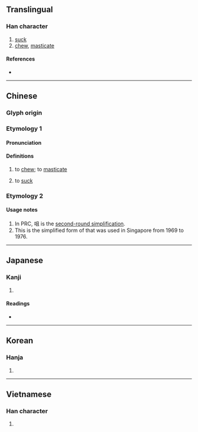{{character info/new}}
{{also|嘴}}
==Translingual==

===Han character===
{{Han char|rn=30|rad=口|as=05|sn=8|four=67010|canj=RBM|ids=⿰口且}}

# [[suck]]
# [[chew]], [[masticate]]

====References====
* {{Han ref|kx=0184.030|dkj=03476|dj=0403.030|hdz=10599.170|uh=5480|ud=21632|bh=A943|bd=43331}}

----

==Chinese==
{{zh-forms|alt=𫪐-Sichuan,啹-Sichuan}}

===Glyph origin===
{{Han etym}}

===Etymology 1===

====Pronunciation====
{{zh-pron
|m=jǔ
|m-s=ju2
|c=zeoi2
|h=pfs=
|md=
|mn=qz:chír/xm:chú/zz:chó͘
|w=
|mc=y
|oc=y
|cat=v
}}

====Definitions====
{{zh-hanzi}}

# to [[chew]]; to [[masticate]]
# {{lb|zh|Sichuan}} to [[suck]]

===Etymology 2===
{{zh-see|嘴|o}}

====Usage notes====
# In PRC, 咀 is the [[w:Second round of simplified Chinese characters|second-round simplification]].
# This is the simplified form of {{l|zh|嘴}} that was used in Singapore from 1969 to 1976.

----

==Japanese==

===Kanji===
{{ja-kanji|grade=|rs=口05}}

# {{defn|lang=ja|sort=口05}}

====Readings====
* {{ja-readings|goon=[[ぞ]] (zo)|kanon=[[しょ]] (sho)|kanyoon=[[そ]] (so)|kun=[[かむ]] (kamu)}}

----

==Korean==

===Hanja===
{{ko-hanja|hangeul=저|rv=jeo|mr=chŏ}}

# {{defn|lang=ko|sort=口05}}

----

==Vietnamese==

===Han character===
{{vi-hantu|[[trớ]], [[thở]], [[vả]], [[chớ]], [[nhả]]|rs=口05}}

# {{defn|vi}}